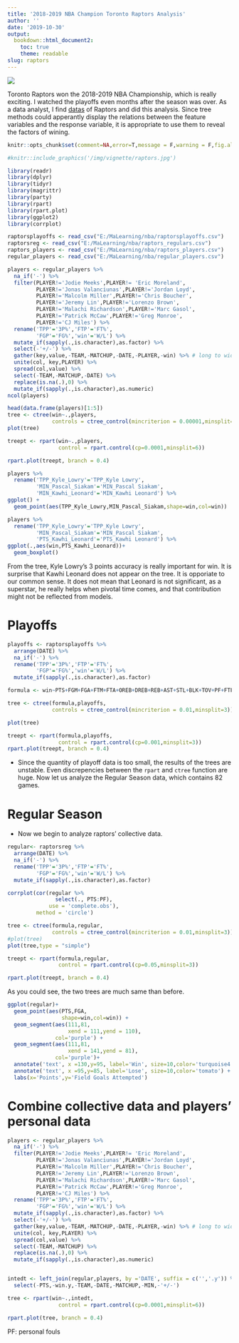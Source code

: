 ```yaml
---
title: '2018-2019 NBA Champion Toronto Raptors Analysis'
author: ''
date: '2019-10-30'
output:
  bookdown::html_document2:
    toc: true
    theme: readable
slug: raptors
---
```


![](https://img.shields.io/badge/License-CC%20BY--NC--ND%204.0-brightgreen.svg)

Toronto Raptors won the 2018-2019 NBA Championship, which is really exciting. I watched the playoffs even months after the season was over. As a data analyst, I find [datas](https://stats.nba.com/) of Raptors and did this analysis. Since tree methods could apperantly display the relations between the feature variables and the response variable, it is appropriate to use them to reveal the factors of wining.

```r
knitr::opts_chunk$set(comment=NA,error=T,message = F,warning = F,fig.align='center',out.width ='100%')
```

```r
#knitr::include_graphics('/img/vignette/raptors.jpg')
```

```r
library(readr)
library(dplyr)
library(tidyr)
library(magrittr)
library(party)
library(rpart)
library(rpart.plot)
library(ggplot2)
library(corrplot)
```

```r
raptorsplayoffs <- read_csv("E:/MaLearning/nba/raptorsplayoffs.csv")
raptorsreg <- read_csv("E:/MaLearning/nba/raptors_regulars.csv")
raptors_players <- read_csv("E:/MaLearning/nba/raptors_players.csv")
regular_players <- read_csv("E:/MaLearning/nba/regular_players.csv")
```


```r
players <- regular_players %>% 
  na_if('-') %>%
  filter(PLAYER!='Jodie Meeks',PLAYER!= 'Eric Moreland',
         PLAYER!='Jonas Valanciunas',PLAYER!='Jordan Loyd',
         PLAYER!='Malcolm Miller',PLAYER!='Chris Boucher',
         PLAYER!='Jeremy Lin',PLAYER!='Lorenzo Brown',
         PLAYER!='Malachi Richardson',PLAYER!='Marc Gasol',
         PLAYER!='Patrick McCaw',PLAYER!='Greg Monroe',
         PLAYER!='CJ Miles') %>% 
  rename('TPP'='3P%','FTP'='FT%',
         'FGP'='FG%','win'='W/L') %>% 
  mutate_if(sapply(.,is.character),as.factor) %>% 
  select(-'+/-') %>% 
  gather(key,value,-TEAM,-MATCHUP,-DATE,-PLAYER,-win) %>% # long to wide
  unite(col, key,PLAYER) %>%
  spread(col,value) %>% 
  select(-TEAM,-MATCHUP,-DATE) %>%
  replace(is.na(.),0) %>% 
  mutate_if(sapply(.,is.character),as.numeric)
ncol(players)
```

```r
head(data.frame(players)[1:5])
tree <- ctree(win~.,players,
              controls = ctree_control(mincriterion = 0.00001,minsplit=9))
plot(tree)

treept <- rpart(win~.,players,
                control = rpart.control(cp=0.0001,minsplit=6))

rpart.plot(treept, branch = 0.4)

players %>% 
  rename('TPP_Kyle_Lowry'='TPP_Kyle Lowry',
         'MIN_Pascal_Siakam'='MIN_Pascal Siakam',
         'MIN_Kawhi_Leonard'='MIN_Kawhi Leonard') %>% 
ggplot() +
  geom_point(aes(TPP_Kyle_Lowry,MIN_Pascal_Siakam,shape=win,col=win))

players %>% 
  rename('TPP_Kyle_Lowry'='TPP_Kyle Lowry',
         'MIN_Pascal_Siakam'='MIN_Pascal Siakam',
         'PTS_Kawhi_Leonard'='PTS_Kawhi Leonard') %>% 
ggplot(.,aes(win,PTS_Kawhi_Leonard))+
  geom_boxplot()
```

From the tree, Kyle Lowry's 3 points accuracy is really important for win. It is surprise that Kawhi Leonard does not appear on the tree. It is opporiate to our common sense. It does not mean that Leonard is not significant, as a superstar, he really helps when pivotal time comes, and that contribution might not be reflected from models.

# Playoffs

```r
playoffs <- raptorsplayoffs %>% 
  arrange(DATE) %>% 
  na_if('-') %>% 
  rename('TPP'='3P%','FTP'='FT%',
         'FGP'='FG%','win'='W/L') %>% 
  mutate_if(sapply(.,is.character),as.factor) 

formula <- win~PTS+FGM+FGA+FTM+FTA+OREB+DREB+REB+AST+STL+BLK+TOV+PF+FTP+TPP+FGP

tree <- ctree(formula,playoffs,
              controls = ctree_control(mincriterion = 0.01,minsplit=3))

plot(tree)

treept <- rpart(formula,playoffs,
                control = rpart.control(cp=0.001,minsplit=3))
rpart.plot(treept, branch = 0.4)
```

+ Since the quantity of playoff data is too small, the results of the trees are unstable. Even discrepencies between the `rpart` and `ctree` function are huge. Now let us analyze the Regular Season data, which contains 82 games.

# Regular Season

+ Now we begin to analyze raptors' collective data.

```r
regular<- raptorsreg %>% 
  arrange(DATE) %>% 
  na_if('-') %>% 
  rename('TPP'='3P%','FTP'='FT%',
         'FGP'='FG%','win'='W/L') %>%
  mutate_if(sapply(.,is.character),as.factor)

corrplot(cor(regular %>% 
               select(., PTS:PF), 
             use = 'complete.obs'), 
         method = 'circle')

tree <- ctree(formula,regular,
              controls = ctree_control(mincriterion = 0.01,minsplit=3))
#plot(tree)
plot(tree,type = "simple")
```

```r
treept <- rpart(formula,regular,
                control = rpart.control(cp=0.05,minsplit=3))

rpart.plot(treept, branch = 0.4)
```

As you could see, the two trees are much same than before.


```r
ggplot(regular)+
  geom_point(aes(PTS,FGA,
                 shape=win,col=win)) +
  geom_segment(aes(111,81,
                   xend = 111,yend = 110),
               col='purple') +
  geom_segment(aes(111,81,
                   xend = 141,yend = 81),
               col='purple')+
  annotate('text', x =130,y=95, label='Win', size=10,color='turquoise4') +
  annotate('text', x =95,y=85, label='Lose', size=10,color='tomato') +
  labs(x='Points',y='Field Goals Attempted')
```

# Combine collective data and players' personal data

```r
players <- regular_players %>% 
  na_if('-') %>%
  filter(PLAYER!='Jodie Meeks',PLAYER!= 'Eric Moreland',
         PLAYER!='Jonas Valanciunas',PLAYER!='Jordan Loyd',
         PLAYER!='Malcolm Miller',PLAYER!='Chris Boucher',
         PLAYER!='Jeremy Lin',PLAYER!='Lorenzo Brown',
         PLAYER!='Malachi Richardson',PLAYER!='Marc Gasol',
         PLAYER!='Patrick McCaw',PLAYER!='Greg Monroe',
         PLAYER!='CJ Miles') %>% 
  rename('TPP'='3P%','FTP'='FT%',
         'FGP'='FG%','win'='W/L') %>% 
  mutate_if(sapply(.,is.character),as.factor) %>% 
  select(-'+/-') %>% 
  gather(key,value,-TEAM,-MATCHUP,-DATE,-PLAYER,-win) %>% # long to wide
  unite(col, key,PLAYER) %>%
  spread(col,value) %>% 
  select(-TEAM,-MATCHUP) %>%
  replace(is.na(.),0) %>% 
  mutate_if(sapply(.,is.character),as.numeric)


intedt <- left_join(regular,players, by ='DATE', suffix = c('','.y')) %>% 
  select(-PTS,-win.y,-TEAM,-DATE,-MATCHUP,-MIN,-'+/-')

tree <- rpart(win~.,intedt,
                control = rpart.control(cp=0.0001,minsplit=6))

rpart.plot(tree, branch = 0.4)
```
PF: personal fouls
